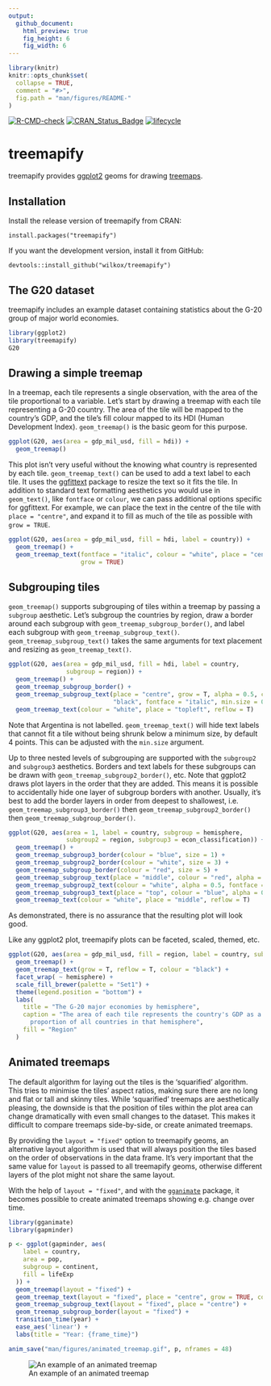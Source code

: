 ```yaml
---
output: 
  github_document:
    html_preview: true
    fig_height: 6
    fig_width: 6
---
```


```r
library(knitr)
knitr::opts_chunk$set(
  collapse = TRUE,
  comment = "#>",
  fig.path = "man/figures/README-"
)
```

<!-- badges: start -->
[![R-CMD-check](https://github.com/wilkox/treemapify/workflows/R-CMD-check/badge.svg)](https://github.com/wilkox/treemapify/actions)
[![CRAN_Status_Badge](http://www.r-pkg.org/badges/version/treemapify)](https://cran.r-project.org/package=treemapify)
[![lifecycle](https://img.shields.io/badge/lifecycle-stable-brightgreen.svg)](https://www.tidyverse.org/lifecycle/#stable)

# treemapify

treemapify provides [ggplot2](https://ggplot2.tidyverse.org) geoms for drawing [treemaps](https://en.wikipedia.org/wiki/Treemap).

## Installation

Install the release version of treemapify from CRAN:

`install.packages("treemapify")`

If you want the development version, install it from GitHub:

`devtools::install_github("wilkox/treemapify")`

## The G20 dataset

treemapify includes an example dataset containing statistics about the G-20
group of major world economies.

```r
library(ggplot2)
library(treemapify)
G20
```

## Drawing a simple treemap

In a treemap, each tile represents a single observation, with the area of the
tile proportional to a variable. Let's start by drawing a treemap with each tile
representing a G-20 country. The area of the tile will be mapped to the
country's GDP, and the tile's fill colour mapped to its HDI (Human Development
Index). `geom_treemap()` is the basic geom for this purpose.

```r
ggplot(G20, aes(area = gdp_mil_usd, fill = hdi)) +
  geom_treemap()
```

This plot isn't very useful without the knowing what country is represented by
each tile. `geom_treemap_text()` can be used to add a text label to each tile. It
uses the [ggfittext](https://github.com/wilkox/ggfittext) package to resize
the text so it fits the tile. In addition to standard text formatting aesthetics
you would use in `geom_text()`, like `fontface` or `colour`, we can pass
additional options specific for ggfittext. For example, we can place the text
in the centre of the tile with `place = "centre"`, and expand it to fill as much
of the tile as possible with `grow = TRUE`.

```r
ggplot(G20, aes(area = gdp_mil_usd, fill = hdi, label = country)) +
  geom_treemap() +
  geom_treemap_text(fontface = "italic", colour = "white", place = "centre",
                    grow = TRUE)
```

## Subgrouping tiles

`geom_treemap()` supports subgrouping of tiles within a treemap by passing a
`subgroup` aesthetic. Let's subgroup the countries by region, draw a border
around each subgroup with `geom_treemap_subgroup_border()`, and label each
subgroup with `geom_treemap_subgroup_text()`. `geom_treemap_subgroup_text()`
takes the same arguments for text placement and resizing as
`geom_treemap_text()`.

```r
ggplot(G20, aes(area = gdp_mil_usd, fill = hdi, label = country,
                subgroup = region)) +
  geom_treemap() +
  geom_treemap_subgroup_border() +
  geom_treemap_subgroup_text(place = "centre", grow = T, alpha = 0.5, colour =
                             "black", fontface = "italic", min.size = 0) +
  geom_treemap_text(colour = "white", place = "topleft", reflow = T)
```

Note that Argentina is not labelled. `geom_treemap_text()` will hide text
labels that cannot fit a tile without being shrunk below a minimum size, by
default 4 points. This can be adjusted with the `min.size` argument.

Up to three nested levels of subgrouping are supported with the `subgroup2` and
`subgroup3` aesthetics. Borders and text labels for these subgroups can be
drawn with `geom_treemap_subgroup2_border()`, etc. Note that ggplot2 draws plot
layers in the order that they are added. This means it is possible to
accidentally hide one layer of subgroup borders with another. Usually, it's
best to add the border layers in order from deepest to shallowest, i.e.
`geom_treemap_subgroup3_border()` then `geom_treemap_subgroup2_border()` then
`geom_treemap_subgroup_border()`.

```r
ggplot(G20, aes(area = 1, label = country, subgroup = hemisphere,
                subgroup2 = region, subgroup3 = econ_classification)) +
  geom_treemap() +
  geom_treemap_subgroup3_border(colour = "blue", size = 1) +
  geom_treemap_subgroup2_border(colour = "white", size = 3) +
  geom_treemap_subgroup_border(colour = "red", size = 5) +
  geom_treemap_subgroup_text(place = "middle", colour = "red", alpha = 0.5, grow = T) +
  geom_treemap_subgroup2_text(colour = "white", alpha = 0.5, fontface = "italic") +
  geom_treemap_subgroup3_text(place = "top", colour = "blue", alpha = 0.5) +
  geom_treemap_text(colour = "white", place = "middle", reflow = T)
```

As demonstrated, there is no assurance that the resulting plot will look good.

Like any ggplot2 plot, treemapify plots can be faceted, scaled, themed, etc.

```r
ggplot(G20, aes(area = gdp_mil_usd, fill = region, label = country, subgroup = region)) +
  geom_treemap() +
  geom_treemap_text(grow = T, reflow = T, colour = "black") +
  facet_wrap( ~ hemisphere) +
  scale_fill_brewer(palette = "Set1") +
  theme(legend.position = "bottom") +
  labs(
    title = "The G-20 major economies by hemisphere",
    caption = "The area of each tile represents the country's GDP as a
      proportion of all countries in that hemisphere",
    fill = "Region"
  )
```

## Animated treemaps

The default algorithm for laying out the tiles is the 'squarified' algorithm.
This tries to minimise the tiles' aspect ratios, making sure there are no long
and flat or tall and skinny tiles. While 'squarified' treemaps are aesthetically
pleasing, the downside is that the position of tiles within the plot area can
change dramatically with even small changes to the dataset. This makes it
difficult to compare treemaps side-by-side, or create animated treemaps.

By providing the `layout = "fixed"` option to treemapify geoms, an alternative
layout algorithm is used that will always position the tiles based on the order
of observations in the data frame. It's very important that the same value for
`layout` is passed to all treemapify geoms, otherwise different layers of the
plot might not share the same layout.

With the help of `layout = "fixed"`, and with the
[`gganimate`](https://github.com/thomasp85/gganimate) package, it becomes possible
to create animated treemaps showing e.g. change over time.

```r
library(gganimate)
library(gapminder)

p <- ggplot(gapminder, aes(
    label = country,
    area = pop,
    subgroup = continent,
    fill = lifeExp
  )) +
  geom_treemap(layout = "fixed") +
  geom_treemap_text(layout = "fixed", place = "centre", grow = TRUE, colour = "white") +
  geom_treemap_subgroup_text(layout = "fixed", place = "centre") +
  geom_treemap_subgroup_border(layout = "fixed") +
  transition_time(year) +
  ease_aes('linear') +
  labs(title = "Year: {frame_time}")

anim_save("man/figures/animated_treemap.gif", p, nframes = 48)
```

![An example of an animated treemap](man/figures/animated_treemap.gif)
